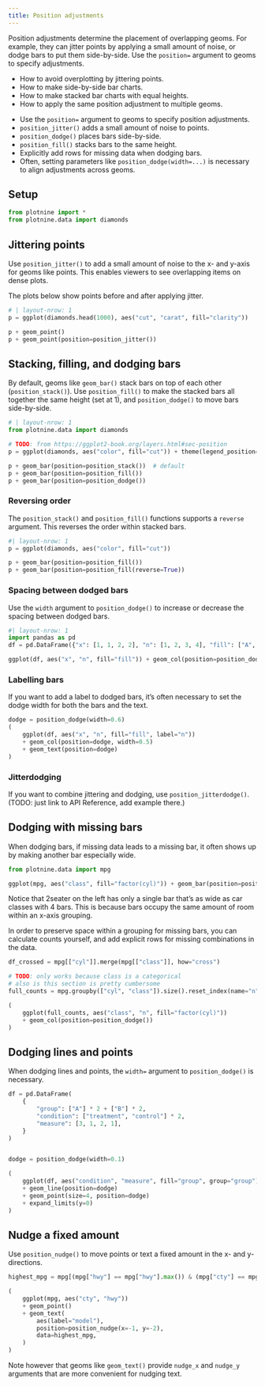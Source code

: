 ```yaml
---
title: Position adjustments
---
```


Position adjustments determine the placement of overlapping geoms. For example, they can jitter points by applying a small amount of noise, or dodge bars to put them side-by-side.
Use the `position=` argument to geoms to specify adjustments.

:::{.callout-tip title="you will learn"}
* How to avoid overplotting by jittering points.
* How to make side-by-side bar charts.
* How to make stacked bar charts with equal heights.
* How to apply the same position adjustment to multiple geoms.
:::

:::{.callout-note title="Key points" collapse="true"}
* Use the `position=` argument to geoms to specify position adjustments.
* `position_jitter()` adds a small amount of noise to points.
* `position_dodge()` places bars side-by-side.
* `position_fill()` stacks bars to the same height.
* Explicitly add rows for missing data when dodging bars.
* Often, setting parameters like `position_dodge(width=...)` is necessary to align adjustments across geoms.
:::


## Setup

```python
from plotnine import *
from plotnine.data import diamonds
```

## Jittering points

Use `position_jitter()` to add a small amount of noise to the x- and y-axis for geoms like points. This enables viewers to see overlapping items on dense plots.

The plots below show points before and after applying jitter.

```python
# | layout-nrow: 1
p = ggplot(diamonds.head(1000), aes("cut", "carat", fill="clarity"))

p + geom_point()
p + geom_point(position=position_jitter())
```

## Stacking, filling, and dodging bars

By default, geoms like `geom_bar()` stack bars on top of each other (`position_stack()`). Use `position_fill()` to make the stacked bars all together the same height (set at 1), and `position_dodge()` to move bars side-by-side.

```python
# | layout-nrow: 1
from plotnine.data import diamonds

# TODO: from https://ggplot2-book.org/layers.html#sec-position
p = ggplot(diamonds, aes("color", fill="cut")) + theme(legend_position="none")

p + geom_bar(position=position_stack())  # default
p + geom_bar(position=position_fill())
p + geom_bar(position=position_dodge())
```

### Reversing order

The `position_stack()` and `position_fill()` functions supports a `reverse` argument. This reverses the order within stacked bars.

```python
#| layout-nrow: 1
p = ggplot(diamonds, aes("color", fill="cut"))

p + geom_bar(position=position_fill())
p + geom_bar(position=position_fill(reverse=True))
```

### Spacing between dodged bars

Use the `width` argument to `position_dodge()` to increase or decrease the spacing between dodged bars.

```python
#| layout-nrow: 1
import pandas as pd
df = pd.DataFrame({"x": [1, 1, 2, 2], "n": [1, 2, 3, 4], "fill": ["A", "B"]*2})

ggplot(df, aes("x", "n", fill="fill")) + geom_col(position=position_dodge(width=.6), width=.5)
```

### Labelling bars

If you want to add a label to dodged bars, it's often necessary to set the dodge width for both the bars and the text.

```python
dodge = position_dodge(width=0.6)
(
    ggplot(df, aes("x", "n", fill="fill", label="n"))
    + geom_col(position=dodge, width=0.5)
    + geom_text(position=dodge)
)
```

### Jitterdodging

If you want to combine jittering and dodging, use `position_jitterdodge()`. (TODO: just link to API Reference, add example there.)

## Dodging with missing bars

When dodging bars, if missing data leads to a missing bar, it often shows up by making another bar especially wide.

```python
from plotnine.data import mpg

ggplot(mpg, aes("class", fill="factor(cyl)")) + geom_bar(position=position_dodge())
```

Notice that 2seater on the left has only a single bar that's as wide as car classes with 4 bars. This is because bars occupy the same amount of room within an x-axis grouping.

In order to preserve space within a grouping for missing bars, you can calculate counts yourself, and add explicit rows for missing combinations in the data.

```python
df_crossed = mpg[["cyl"]].merge(mpg[["class"]], how="cross")

# TODO: only works because class is a categorical
# also is this section is pretty cumbersome
full_counts = mpg.groupby(["cyl", "class"]).size().reset_index(name="n")

(
    ggplot(full_counts, aes("class", "n", fill="factor(cyl)"))
    + geom_col(position=position_dodge())
)
```

## Dodging lines and points

When dodging lines and points, the `width=` argument to `position_dodge()` is necessary.




```python
df = pd.DataFrame(
    {
        "group": ["A"] * 2 + ["B"] * 2,
        "condition": ["treatment", "control"] * 2,
        "measure": [3, 1, 2, 1],
    }
)


dodge = position_dodge(width=0.1)

(
    ggplot(df, aes("condition", "measure", fill="group", group="group"))
    + geom_line(position=dodge)
    + geom_point(size=4, position=dodge)
    + expand_limits(y=0)
)
```

## Nudge a fixed amount

Use `position_nudge()` to move points or text a fixed amount in the x- and y-directions.


```python
highest_mpg = mpg[(mpg["hwy"] == mpg["hwy"].max()) & (mpg["cty"] == mpg["cty"].max())]

(
    ggplot(mpg, aes("cty", "hwy"))
    + geom_point()
    + geom_text(
        aes(label="model"),
        position=position_nudge(x=-1, y=-2),
        data=highest_mpg,
    )
)
```

Note however that geoms like `geom_text()` provide `nudge_x` and `nudge_y` arguments that are more convenient for nudging text.